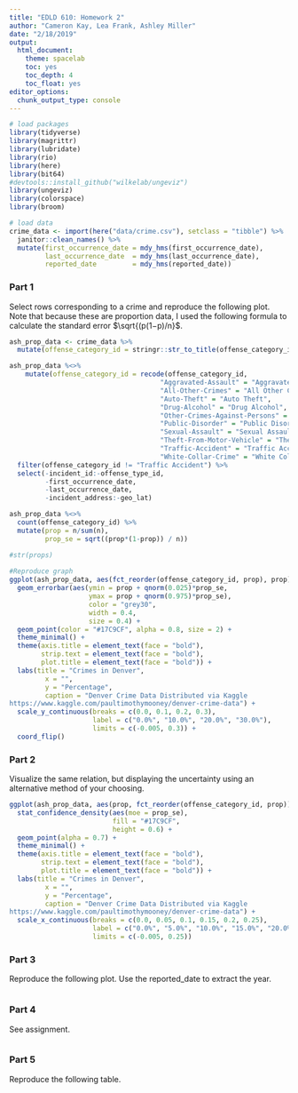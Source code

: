 ```yaml
---
title: "EDLD 610: Homework 2"
author: "Cameron Kay, Lea Frank, Ashley Miller"
date: "2/18/2019"
output:
  html_document:
    theme: spacelab
    toc: yes
    toc_depth: 4
    toc_float: yes
editor_options: 
  chunk_output_type: console
---
```


```r
# load packages
library(tidyverse)
library(magrittr)
library(lubridate)
library(rio)
library(here)
library(bit64)
#devtools::install_github("wilkelab/ungeviz")
library(ungeviz)
library(colorspace)
library(broom)

# load data
crime_data <- import(here("data/crime.csv"), setclass = "tibble") %>%
  janitor::clean_names() %>%
  mutate(first_occurrence_date = mdy_hms(first_occurrence_date),
         last_occurrence_date  = mdy_hms(last_occurrence_date),
         reported_date         = mdy_hms(reported_date))
```

### Part 1

Select rows corresponding to a crime and reproduce the following plot. Note that because these are proportion data, I used the following formula to calculate the standard error $\sqrt{(p(1−p)/n}$.

```r

ash_prop_data <- crime_data %>%
  mutate(offense_category_id = stringr::str_to_title(offense_category_id))

ash_prop_data %<>%
    mutate(offense_category_id = recode(offense_category_id, 
                                      "Aggravated-Assault" = "Aggravated Assault",
                                      "All-Other-Crimes" = "All Other Crimes",
                                      "Auto-Theft" = "Auto Theft",
                                      "Drug-Alcohol" = "Drug Alcohol",
                                      "Other-Crimes-Against-Persons" = "Other Crimes Against Persons",
                                      "Public-Disorder" = "Public Disorder",
                                      "Sexual-Assault" = "Sexual Assault",
                                      "Theft-From-Motor-Vehicle" = "Theft From Motor Vehicle",
                                      "Traffic-Accident" = "Traffic Accident",
                                      "White-Collar-Crime" = "White Collar Crime")) %>%
  filter(offense_category_id != "Traffic Accident") %>%
  select(-incident_id:-offense_type_id,
         -first_occurrence_date,
         -last_occurrence_date,
         -incident_address:-geo_lat)

ash_prop_data %<>%
  count(offense_category_id) %>%
  mutate(prop = n/sum(n), 
         prop_se = sqrt((prop*(1-prop)) / n))

#str(props)
  
#Reproduce graph
ggplot(ash_prop_data, aes(fct_reorder(offense_category_id, prop), prop)) +
  geom_errorbar(aes(ymin = prop + qnorm(0.025)*prop_se, 
                    ymax = prop + qnorm(0.975)*prop_se),
                    color = "grey30",
                    width = 0.4, 
                    size = 0.4) +
  geom_point(color = "#17C9CF", alpha = 0.8, size = 2) +
  theme_minimal() +
  theme(axis.title = element_text(face = "bold"),
        strip.text = element_text(face = "bold"),
        plot.title = element_text(face = "bold")) +
  labs(title = "Crimes in Denver",
         x = "",
         y = "Percentage",
         caption = "Denver Crime Data Distributed via Kaggle
https://www.kaggle.com/paultimothymooney/denver-crime-data") +
  scale_y_continuous(breaks = c(0.0, 0.1, 0.2, 0.3),
                     label = c("0.0%", "10.0%", "20.0%", "30.0%"),
                     limits = c(-0.005, 0.3)) +
  coord_flip()

```

### Part 2

Visualize the same relation, but displaying the uncertainty using an alternative method of your choosing.

```r

ggplot(ash_prop_data, aes(prop, fct_reorder(offense_category_id, prop))) +
  stat_confidence_density(aes(moe = prop_se),
                          fill = "#17C9CF",
                          height = 0.6) +
  geom_point(alpha = 0.7) +
  theme_minimal() +
  theme(axis.title = element_text(face = "bold"),
        strip.text = element_text(face = "bold"),
        plot.title = element_text(face = "bold")) +
  labs(title = "Crimes in Denver",
         x = "",
         y = "Percentage",
         caption = "Denver Crime Data Distributed via Kaggle
https://www.kaggle.com/paultimothymooney/denver-crime-data") +
  scale_x_continuous(breaks = c(0.0, 0.05, 0.1, 0.15, 0.2, 0.25),
                     label = c("0.0%", "5.0%", "10.0%", "15.0%", "20.0%", "25.0%"),
                     limits = c(-0.005, 0.25))

```

### Part 3

Reproduce the following plot. Use the reported_date to extract the year.

```r

```

### Part 4

See assignment.

```r

```

### Part 5

Reproduce the following table.

```r

```